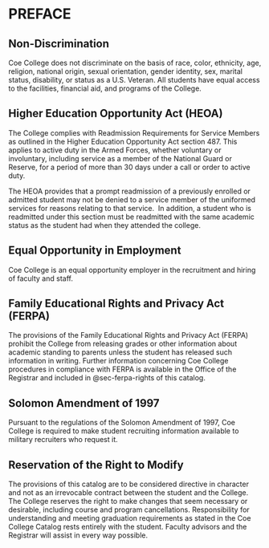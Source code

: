 # PREFACE {.unnumbered .unlisted}

## Non-Discrimination {.unnumbered .unlisted}  
Coe College does not discriminate on the basis of race, color, ethnicity, age, religion, national origin, sexual orientation, gender identity, sex, marital status, disability, or status as a U.S. Veteran.  All students have equal access to the facilities, financial aid, and programs of the College. 

## Higher Education Opportunity Act (HEOA) {.unnumbered .unlisted}  
The College complies with Readmission Requirements for Service Members as outlined in the Higher Education Opportunity Act section 487. This applies to active duty in the Armed Forces, whether voluntary or involuntary, including service as a member of the National Guard or Reserve, for a period of more than 30 days under a call or order to active duty.

The HEOA provides that a prompt readmission of a previously enrolled or admitted student may not be denied to a service member of the uniformed services for reasons relating to that service.  In addition, a student who is readmitted under this section must be readmitted with the same academic status as the student had when they attended the college.

## Equal Opportunity in Employment {.unnumbered .unlisted}  
Coe College is an equal opportunity employer in the recruitment and hiring of faculty and staff. 

## Family Educational Rights and Privacy Act (FERPA) {.unnumbered .unlisted} 
The provisions of the Family Educational Rights and Privacy Act (FERPA) prohibit the College from releasing grades or other information about academic standing to parents unless the student has released such information in writing. Further information concerning Coe College procedures in compliance with FERPA is available in the Office of the Registrar and included in @sec-ferpa-rights of this catalog. 

## Solomon Amendment of 1997 {.unnumbered .unlisted}  
Pursuant to the regulations of the Solomon Amendment of 1997, Coe College is required to make student recruiting information available to military recruiters who request it. 

## Reservation of the Right to Modify {.unnumbered .unlisted}  
The provisions of this catalog are to be considered directive in character and not as an irrevocable contract between the student and the College. The College reserves the right to make changes that seem necessary or desirable, including course and program cancellations. Responsibility for understanding and meeting graduation requirements as stated in the Coe College Catalog rests entirely with the student. Faculty advisors and the Registrar will assist in every way possible. 
